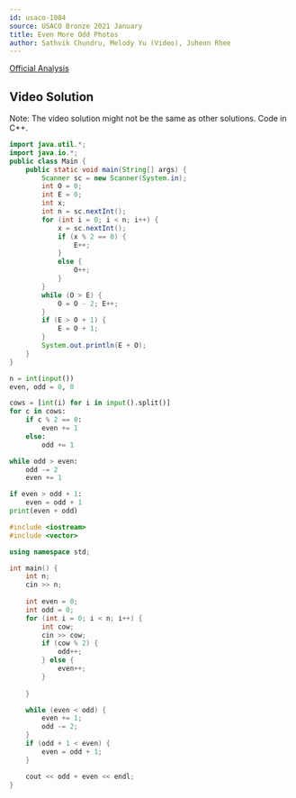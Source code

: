 ```yaml
---
id: usaco-1084
source: USACO Bronze 2021 January
title: Even More Odd Photos
author: Sathvik Chundru, Melody Yu (Video), Juheon Rhee
---
```


[Official Analysis](http://www.usaco.org/current/data/sol_prob2_bronze_jan21.html)

## Video Solution

Note: The video solution might not be the same as other solutions. Code in C++.
<Youtube id="VbPjZamNA40" />

<LanguageSection>
<JavaSection>

```java
import java.util.*;
import java.io.*;
public class Main {
	public static void main(String[] args) {
	  	Scanner sc = new Scanner(System.in);
		int O = 0;
		int E = 0;
		int x;
		int n = sc.nextInt();
		for (int i = 0; i < n; i++) {
			x = sc.nextInt();
			if (x % 2 == 0) {
				E++;
			} 
			else {
				O++;
			}
		}
		while (O > E) { 
			O = O - 2; E++; 
		}
		if (E > O + 1) {
			E = O + 1;
		}
	  	System.out.println(E + O);
  	}
}
```

</JavaSection>
<PySection>

```python
n = int(input())
even, odd = 0, 0

cows = [int(i) for i in input().split()]
for c in cows:
	if c % 2 == 0: 
		even += 1
	else: 
		odd += 1

while odd > even:
	odd -= 2
	even += 1

if even > odd + 1: 
	even = odd + 1
print(even + odd)
```

</PySection>
<CPPSection>

```cpp
#include <iostream>
#include <vector>

using namespace std;

int main() {
	int n; 
	cin >> n;
	
	int even = 0;
	int odd = 0;
	for (int i = 0; i < n; i++) {  
		int cow; 
		cin >> cow;
		if (cow % 2) {
			odd++;
		} else {
			even++;
		}
	
	}

	while (even < odd) {
		even += 1;
		odd -= 2;
	}
	if (odd + 1 < even) {
		even = odd + 1;
	}

	cout << odd + even << endl;
}
```

</CPPSection>
</LanguageSection>

